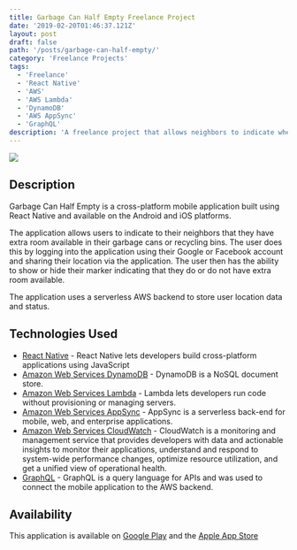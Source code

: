 ```yaml
---
title: Garbage Can Half Empty Freelance Project
date: '2019-02-20T01:46:37.121Z'
layout: post
draft: false
path: '/posts/garbage-can-half-empty/'
category: 'Freelance Projects'
tags:
  - 'Freelance'
  - 'React Native'
  - 'AWS'
  - 'AWS Lambda'
  - 'DynamoDB'
  - 'AWS AppSync'
  - 'GraphQL'
description: 'A freelance project that allows neighbors to indicate when they have room availible in their garbage cans and recycling bins.'
---
```

![](./ScreenShot1.png)

## Description
Garbage Can Half Empty is a cross-platform mobile application built using React Native and available on the Android and iOS platforms.

The application allows users to indicate to their neighbors that they have extra room available in their garbage cans or recycling bins.  The user does this by logging into the application using their Google or Facebook account and sharing their location via the application.  The user then has the ability to show or hide their marker indicating that they do or do not have extra room available.

The application uses a serverless AWS backend to store user location data and status.

## Technologies Used
* [React Native](https://facebook.github.io/react-native/) - React Native lets developers build cross-platform applications using JavaScript
* [Amazon Web Services DynamoDB](https://aws.amazon.com/dynamodb/) - DynamoDB is a NoSQL document store.
* [Amazon Web Services Lambda](https://aws.amazon.com/lambda/) - Lambda lets developers run code without provisioning or managing servers.
* [Amazon Web Services AppSync](https://aws.amazon.com/appsync/) - AppSync is a serverless back-end for mobile, web, and enterprise applications.
* [Amazon Web Services CloudWatch](https://aws.amazon.com/cloudwatch/) - CloudWatch is a monitoring and management service that provides developers with data and actionable insights to monitor their applications, understand and respond to system-wide performance changes, optimize resource utilization, and get a unified view of operational health.
* [GraphQL](https://graphql.org/) - GraphQL is a query language for APIs and was used to connect the mobile application to the AWS backend.
  
  
## Availability
This application is available on [Google Play](https://play.google.com/store/apps/details?id=com.pagodas.shareit&hl=en_US) and the [Apple App Store](https://itunes.apple.com/us/app/garbage-can-half-full/id1451097468?mt=8)
